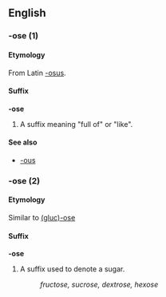 ==English==
===-ose (1)===
====Etymology====
From Latin [[-osus]].
====Suffix====
'''-ose'''
#A suffix meaning "full of" or "like".
====See also====
*[[-ous]]
===-ose (2)===
====Etymology====
Similar to [[glucose|(gluc)-ose]]
====Suffix====
'''-ose'''
#A suffix used to denote a sugar.
#:''fructose, sucrose, dextrose, hexose''